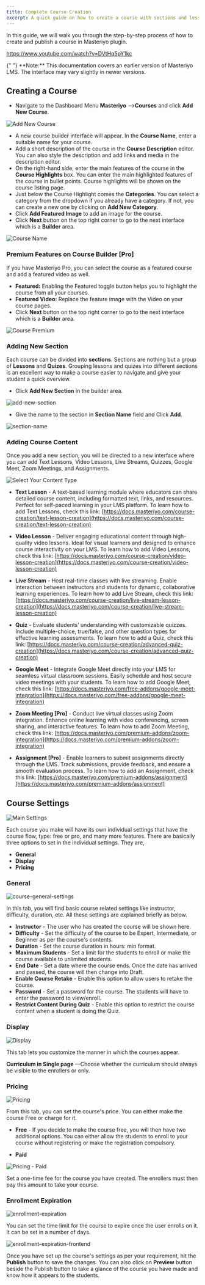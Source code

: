 ```yaml
---
title: Complete Course Creation
excerpt: A quick guide on how to create a course with sections and lessons.
---
```


In this guide, we will walk you through the step-by-step process of how to create and publish a course in Masteriyo plugin.

<Embed>https://www.youtube.com/watch?v=DVtHq5pY1kc</Embed>

<Callout>
{" "} **Note:** This documentation covers an earlier version of Masteriyo LMS. The interface may vary slightly in newer versions. 
</Callout>

## Creating a Course

- Navigate to the Dashboard Menu **Masteriyo** -->**Courses** and click **Add New Course**.

![Add New Course](https://github.com/user-attachments/assets/2a65ba94-01dd-483b-bce8-2ede93f3b896)

- A new course builder interface will appear. In the **Course Name**, enter a suitable name for your course.
- Add a short description of the course in the **Course Description** editor. You can also style the description and add links and media in the description editor.
- On the right-hand side, enter the main features of the course in the **Course Highlights** box. You can enter the main highlighted features of the course in bullet points. Course highlights will be shown on the course listing page.
- Just below the Course Highlight comes the **Categories**. You can select a category from the dropdown if you already have a category. If not, you can create a new one by clicking on **Add New Category**.
- Click **Add Featured Image** to add an image for the course.
- Click **Next** button on the top right corner to go to the next interface which is a **Builder** area.

![Course Name](https://github.com/user-attachments/assets/d6a0fe9c-7d69-4c8b-a329-14fd3fe33443)

### Premium Features on Course Builder [Pro]

If you have Masteriyo Pro, you can select the course as a featured course and add a featured video as well.

- **Featured:** Enabling the Featured toggle button helps you to highlight the course from all your courses.
- **Featured Video:** Replace the feature image with the Video on your course pages.
- Click **Next** button on the top right corner to go to the next interface which is a **Builder** area.

![Course Premium](https://github.com/user-attachments/assets/67b5630b-6930-4f8c-a3c4-6b109fbf21a1)


### Adding New Section

Each course can be divided into **sections**. Sections are nothing but a group of **Lessons** and **Quizes**. Grouping lessons and quizes into different sections is an excellent way to make a course easier to navigate and give your student a quick overview.

- Click **Add New Section** in the builder area.

![add-new-section](https://user-images.githubusercontent.com/3048991/172194619-41e5c004-16d9-47ed-8f67-ccf8f2f25b27.png)

- Give the name to the section in **Section Name** field and Click **Add**.

![section-name](https://user-images.githubusercontent.com/3048991/172194764-e3fd714f-697c-4eca-bb7f-c676d77bab87.png)

### Adding Course Content

Once you add a new section, you will be directed to a new interface where you can add Text Lessons, Video Lessons, Live Streams, Quizzes, Google Meet, Zoom Meetings, and Assignments.

![Select Your Content Type](https://github.com/user-attachments/assets/c6bf3bf2-b22e-4fac-9a6e-38dfe277020d)

 - **Text Lesson** - A text-based learning module where educators can share detailed course content, including formatted text, links, and resources. Perfect for self-paced learning in your LMS platform. To learn how to add Text Lessons, check this link: [https://docs.masteriyo.com/course-creation/text-lesson-creation](https://docs.masteriyo.com/course-creation/text-lesson-creation)

- **Video Lesson** - Deliver engaging educational content through high-quality video lessons. Ideal for visual learners and designed to enhance course interactivity on your LMS. To learn how to add Video Lessons, check this link: [https://docs.masteriyo.com/course-creation/video-lesson-creation](https://docs.masteriyo.com/course-creation/video-lesson-creation)

- **Live Stream** - Host real-time classes with live streaming. Enable interaction between instructors and students for dynamic, collaborative learning experiences. To learn how to add Live Stream, check this link: [https://docs.masteriyo.com/course-creation/live-stream-lesson-creation](https://docs.masteriyo.com/course-creation/live-stream-lesson-creation)

- **Quiz** - Evaluate students’ understanding with customizable quizzes. Include multiple-choice, true/false, and other question types for effective learning assessments. To learn how to add a Quiz, check this link: [https://docs.masteriyo.com/course-creation/advanced-quiz-creation](https://docs.masteriyo.com/course-creation/advanced-quiz-creation)

- **Google Meet** - Integrate Google Meet directly into your LMS for seamless virtual classroom sessions. Easily schedule and host secure video meetings with your students. To learn how to add Google Meet, check this link: [https://docs.masteriyo.com/free-addons/google-meet-integration](https://docs.masteriyo.com/free-addons/google-meet-integration)

-  **Zoom Meeting [Pro]** - Conduct live virtual classes using Zoom integration. Enhance online learning with video conferencing, screen sharing, and interactive features. To learn how to add Zoom Meeting, check this link: [https://docs.masteriyo.com/premium-addons/zoom-integration](https://docs.masteriyo.com/premium-addons/zoom-integration)

-  **Assignment [Pro]** - Enable learners to submit assignments directly through the LMS. Track submissions, provide feedback, and ensure a smooth evaluation process. To learn how to add an Assignment, check this link: [https://docs.masteriyo.com/premium-addons/assignment](https://docs.masteriyo.com/premium-addons/assignment)


## Course Settings

![Main Settings](https://user-images.githubusercontent.com/75772539/222313271-d275b606-0902-49ef-afd1-3d8b975a4c67.png)

Each course you make will have its own individual settings that have the course flow, type: free or pro, and many more features. There are basically three options to set in the individual settings. They are,

- **General**
- **Display**
- **Pricing**

### General

![course-general-settings](https://github.com/Masteriyo/masteriyo-docs/assets/75772539/12a83542-173d-4779-92a5-a843dd27e591)

In this tab, you will find basic course related settings like instructor, difficulty, duration, etc. All these settings are explained briefly as below.

- **Instructor** - The user who has created the course will be shown here.
- **Difficulty** - Set the difficulty of the course to be Expert, Intermediate, or Beginner as per the course's contents.
- **Duration** - Set the course duration in hours: min format.
- **Maximum Students** - Set a limit for the students to enroll or make the course available to unlimited students.
- **End Date** - Set a date where the course ends. Once the date has arrived and passed, the course will then change into Draft.
- **Enable Course Retake** - Enable this option to allow users to retake the course.
- **Password** - Set a password for the course. The students will have to enter the password to view/enroll.
- **Restrict Content During Quiz** - Enable this option to restrict the course content when a student is doing the Quiz.

### Display

![Display](https://user-images.githubusercontent.com/75772539/222313813-14828f04-ff81-4a59-8d98-47a9c12efbf8.png)

This tab lets you customize the manner in which the courses appear.

**Curriculum in Single page**
—Choose whether the curriculum should always be visible to the enrollers or only.

### Pricing

![Pricing](https://user-images.githubusercontent.com/75772539/222313888-4af417ca-a7ab-425b-a72f-cf14f54ed293.png)

From this tab, you can set the course's price. You can either make the course Free or charge for it.

- **Free** - If you decide to make the course free, you will then have two additional options. You can either allow the students to enroll to your course without registering or make the registration compulsory.

- **Paid**

![Pricing - Paid](https://user-images.githubusercontent.com/75772539/222313951-684cfc2a-1a2f-4e6a-aefc-38eb1e0fddcb.png)

Set a one-time fee for the course you have created. The enrollers must then pay this amount to take your course.

### Enrollment Expiration

![enrollment-expiration](https://github.com/Masteriyo/masteriyo-docs/assets/75772539/188d9ac9-a5f9-4b4e-856a-7dc98ef0afe0)

You can set the time limit for the course to expire once the user enrolls on it. It can be set in a number of days.

![enrollment-expiration-frontend](https://github.com/Masteriyo/masteriyo-docs/assets/75772539/6a03f2f1-3548-49ed-b543-4cf00fe891a9)

Once you have set up the course's settings as per your requirement, hit the **Publish** button to save the changes. You can also click on **Preview** button beside the Publish button to take a glance of the course you have made and know how it appears to the students.
